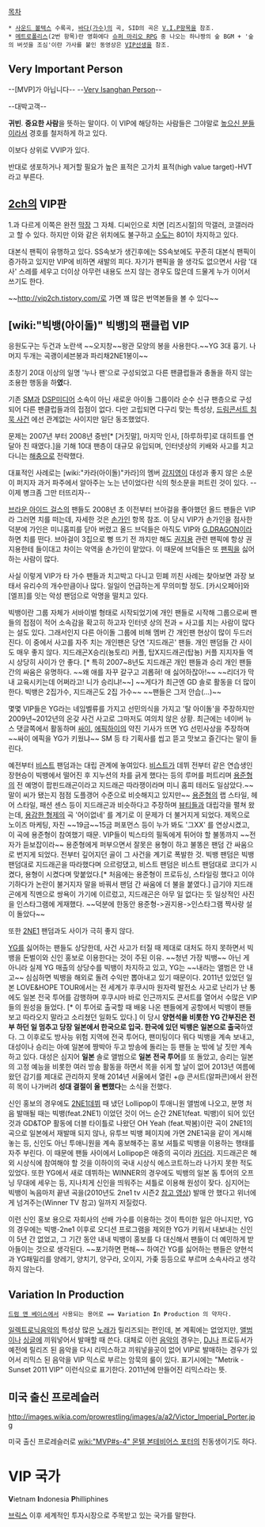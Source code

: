[[목차]]

 * [[사운드 볼텍스]] 수록곡, [[바다(가수)]]의 곡, SID의 곡은 [[V.I.P]]항목을 참조.
 * [[메트로폴리스]](2번 항목)란 영화에다 [[슈퍼 마리오 RPG]] 중 나오는 하나짱의 숲 BGM + '숲의 버섯을 조심'이란 가사를 붙인 동영상은 [[VIP선생]]을 참조.

== '''V'''ery '''I'''mportant '''P'''erson ==
--[MVP]가 아닙니다--
--[[선천적 얼간이들|Very Isanghan Person]]--

--대박고객--

'''귀빈'''. '''중요한 사람'''을 뜻하는 말이다. 이 VIP에 해당하는 사람들은 그야말로 [[높으신 분들]]이라서 경호를 철저하게 하고 있다.

이보다 상위로 VVIP가 있다.

반대로 생포하거나 제거할 필요가 높은 표적은 고가치 표적(high value target)-HVT라고 부른다.

== [[2ch]]의 '''VIP'''판 ==
1.과 다르게 이쪽은 완전 [[막장]] 그 자체. 디씨인으로 치면 [리즈시절]의 막갤러, 코갤러라고 할 수 있다.
하지만 이와 같은 위치에도 불구하고 [[수도]]는 801이 차지하고 있다.

대본식 팬픽이 유행하고 있다. SS속보가 생긴후에는 SS속보에도 꾸준히 대본식 팬픽이 증가하고 있지만 VIP에 비하면 새발의 피다. 자기가 팬픽을 쓸 생각도 없으면서 사람 '대사' 스레를 세우고 더이상 아무런 내용도 쓰지 않는 경우도 많은데 드물게 누가 이어서 쓰기도 한다.

~~[[http://vip2ch.tistory.com/]]로 가면 꽤 많은 번역본들을 볼 수 있다~~


== [wiki:"빅뱅(아이돌)" 빅뱅]의 팬클럽 '''VIP''' ==
응원도구는 두건과 노란색 ~~오지창~~왕관 모양의 봉을 사용한다.~~YG 3대 흉기. 나머지 두개는 곡괭이세븐봉과 파리채2NE1봉이~~

초창기 20대 이상의 일명 '누나 팬'으로 구성되었고 다른 팬클럽들과 충돌을 하지 않는 조용한 행동을 하'''였'''다.

기존 [[SM]]과 [[DSP미디어]] 소속이 아닌 새로운 아이돌 그룹이라 순수 신규 팬층으로 구성되어 다른 팬클럽들과의 접점이 없다. 다만 고립되면 다구리 맞는 특성상, [[드림콘서트 침묵 사건]] 에선 관계없는 사이지만 일단 동조했었다.

문제는 2007년 부터 2008년 중반[* [거짓말], 마지막 인사, [하루하루]로 대히트를 연달아 친 때였다.]을 기해 10대 팬층이 대규모 유입되며, 인터넷상의 키배와 사고를 치고다니는 [[해충]]으로 전락했다.  

대표적인 사례로는 [wiki:"카라(아이돌)"카라]의 멤버 [[강지영]]이 대성과 좋지 않은 소문이 퍼지자 과거 파주에서 알아주는 노는 년이었다란 식의 헛소문을 퍼트린 것이 있다. --이제 병크좀 그만 터뜨리자--

[[브라운 아이드 걸스]]의 팬들도 2008년 초 이전부터 브아걸을 좋아했던 올드 팬들은 VIP 라 그러면 치를 떠는데, 자세한 것은 [[손가인]] 항목 참조. 이 당시 VIP가 손가인을 점사한 덕분에 가인은 미니홈피를 닫아 버렸고 올드 브덕들은 아직도 VIP와 [[G.DRAGON]]이라 하면 치를 떤다. 브아걸이 3집으로 뻥 뜨기 전 까지만 해도 [[권지용]] 관련 팬픽에 항상 권지용한테 들이대고 차이는 악역을 손가인이 맡았다. 이 때문에 브덕들은 또 [[팬픽]]을 싫어하는 사람이 많다.

사실 이렇게 VIP가 타 가수 팬들과 치고박고 다니고 민폐 끼친 사례는 찾아보면 과장 보태서 유리수의 개수만큼이나 많다. 일일이 언급하는게 무의미할 정도. [카시오페아]와 [엘프]를 잇는 악성 팬덤으로 악명을 떨치고 있다.

빅뱅이란 그룹 자체가 서바이벌 형태로 시작되었기에 개인 팬들로 시작해 그룹으로써 팬들의 접점이 적어 소속감을 확고히 하고자 인터넷 상의 전과 = 사고를 치는 사람이 많다는 설도 있다. 그래서인지 다른 아이돌 그룹에 비해 멤버 간 개인팬 현상이 많이 두드러진다. 이 중에서 사고를 자주 치는 개인팬은 당연 '지드래곤' 팬들. 개인 팬덤들 간 사이도 매우 좋지 않다. 지드래곤X승리(뇽토리) 커플, 탑X지드래곤(탑뇽) 커플 지지자들 역시 상당히 사이가 안 좋다. [* 특히 2007~8년도 지드래곤 개인 팬들과 승리 개인 팬들 간의 싸움은 유명하다. ~~왜 애를 자꾸 갈구고 괴롭혀! 애 싫어하잖아!~~ ~~리더가 막내 교육시키는데 어쩌라고! 니가 승리냐!~~] ~~게다가 최근엔 GD 솔로 활동을 더 많이 한다. 빅뱅은 2집가수, 지드래곤도 2집 가수~~ ~~팬들은 그저 안습(...)~~

몇몇 VIP들은 YG라는 네임벨류를 가지고 선민의식을 가지고 '탈 아이돌'을 주장하지만 2009년~2012년의 온갖 사건 사고로 그마저도 여의치 않은 상황. 최근에는 네이버 뉴스 댓글쪽에서 활동하며 [[싸이]], [[에픽하이]]의 약진 기사가 뜨면 YG 선민사상을 주장하며 ~~싸이 에픽을 YG가 키웠냐~~ SM 등 타 기획사를 씹고 뜯고 맛보고 즐긴다는 말이 들린다.

예전부터 [[비스트]] 팬덤과는 대립 관계에 놓여있다. [[비스트]]가 데뷔 전부터 같은 연습생인 장현승이 빅뱅에서 떨어진 후 지누션의 차를 긁게 했다는 등의 루머를 퍼트리며 [[용준형]]의 전 예명이 팝핀드래곤이라고 지드래곤 따라쟁이라며 미니 홈피 테러도 일삼았다.~~말이 씨가 됐는지 점점 도플갱어 수준으로 비슷해지고 있지만~~ [[용준형]]의 랩 스타일, 헤어 스타일, 패션 센스 등이 지드래곤과 비슷하다고 주장하며 [[뷰티]]들과 대립각을 펼쳐 왔는데, [[용감한 형제]]의 곡 '어이없네' 를 계기로 이 문제가 더 불거지게 되었다. 제목으로 노이즈 마케팅, 자진 ~~19금~~15금 퍼포먼스 등이 누가 봐도 '그XX' 를 연상시켰고, 이 곡에 용준형이 참여했기 때문. VIP들이 빅스타의 필독에게 튀어야 할 불똥까지 ~~전자가 듣보잡이라~~ 용준형에게 퍼부으면서 잘못은 용형이 하고 불똥은 팬덤 간 싸움으로 번지게 되었다. 전부터 깊어지던 골이 그 사건을 계기로 폭발한 것. 빅뱅 팬덤은 빅뱅 팬덤대로 지드래곤을 따라했다며 으르렁댔고, 비스트 팬덤은 비스트 팬덤대로 코디가 시켰다, 용형이 시켰다며 맞붙었다.[* 처음에는 용준형이 프로듀싱, 스타일링 했다고 이야기하다가 논란이 불거지자 말을 바꿔서 팬덤 간 싸움에 더 불을 붙였다.] 급기야 지드래곤에게 직멘으로 쌍욕이 가기에 이르렀고, 지드래곤은 아무 일 없다는 듯 일상적인 사진을 인스타그램에 게재했다. ~~덕분에 한동안 용준형->권지용->인스타그램 짝사랑 설이 돌았다~~

또한 [[2NE1]] 팬덤과도 사이가 극히 좋지 않다. 

[[YG]]를 싫어하는 팬들도 상당한데, 사건 사고가 터질 때 제대로 대처도 하지 못하면서 빅뱅을 돈벌이와 신인 홍보로 이용한다는 것이 주된 이유. ~~청년 가장 빅뱅~~ 아닌 게 아니라 실제 YG 매출의 상당수를 빅뱅이 차지하고 있고, YG는 ~~내라는 앨범은 안 내고~~ 심심하면 빅뱅을 해외로 돌려 수익만 뽑아내고 있기 때문이다. 2011년 있었던 일본 LOVE&HOPE TOUR에서는 전 세계가 후쿠시마 원자력 발전소 사고로 난리가 난 통에도 일본 전국 투어를 감행하며 후쿠시마 바로 인근까지도 콘서트를 열어서 수많은 VIP들의 원성을 들었다. [* 이 투어로 출국할 때 배웅 나온 팬들에게 공항에서 빅뱅이 팬들 보고 따라오지 말라고 소리쳤던 일화도 있다.] 이 당시 '''양현석을 비롯한 YG 간부진은 전부 하던 일 멈추고 당장 일본에서 한국으로 입국. 한국에 있던 빅뱅은 일본으로 출국'''하였다. 그 이후로도 방사능 위험 지역에 전국 투어다, 팬미팅이다 뭐다 빅뱅을 계속 보내고, 대성이나 승리는 아예 일본에 짱박아 두고 방송에 돌리는 등 팬들 눈 밖에 날 짓만 계속하고 있다. 대성은 심지어 '''일본''' 솔로 앨범으로 '''일본 전국 투어'''를 또 돌았고, 승리는 일본의 고정 예능을 비롯한 여러 방송 활동을 하면서 목을 쉬게 할 날이 없어 2013년 여름에 왔던 감기를 제대로 관리하지 못해 2014년 서울에서 열린 +@ 콘서트(알파콘)에서 완전히 목이 나가버려 '''성대 결절이 올 뻔했다'''는 소식을 전했다. 

신인 홍보의 경우에도 [[2NE1]]데뷔 때 냈던 Lollipop이 투애니원 앨범에 나오고, 분명 처음 발매될 때는 빅뱅(feat.2NE1) 이었던 것이 어느 순간 2NE1(feat. 빅뱅)이 되어 있던 것과 GD&TOP 활동에 더블 타이틀로 나왔던 OH Yeah (feat.박봄)이란 곡이 2NE1의 곡으로 일본에서 재발매 되지 않나, 유투브 빅뱅 페이지에 가면 2NE1곡을 같이 게시해 놓는 등, 신인도 아닌 투애니원을 계속 홍보해주는 홍보 셔틀로 빅뱅을 이용하는 행태를 자주 부린다. 이 때문에 팬들 사이에서 Lollipop은 애증의 곡이라 [[카더라]]. 지드래곤은 해외 시상식에 참여해야 할 것을 이하이의 국내 시상식 에스코트하느라 나가지 못한 적도 있었다. 또한 YG에서 새로 데뷔하는 WINNER의 경우에도 빅뱅의 일본 돔 투어의 오프닝 무대에 세우는 등, 지나치게 신인을 띄워주는 셔틀로 이용해 원성이 잦다. 심지어는 빅뱅이 녹음마저 끝낸 곡을(2010년도 2ne1 tv 시즌2 [http://youtu.be/UOD8MdLXSGo?t=1m23s 참고 영상]) 발매 안 했다고 위너에게 넘겨주는(Winner TV 참고) 일까지 저질렀다. 

이런 신인 홍보 용으로 자회사의 선배 가수를 이용하는 것이 특이한 일은 아니지만, YG의 경우에는 빅뱅-2ne1 이후로 오디션 프로그램을 제외한 YG가 키워서 내보내는 신인이 5년 간 없었고, 그 기간 동안 내내 빅뱅이 홍보를 다 대신해서 팬들이 더 예민하게 받아들이는 것으로 생각된다. ~~포기하면 편해~~ 하여간 YG를 싫어하는 팬들은 양현석과 YG패밀리를 양레기, 양치기, 양구라, 오이지, 가좆 등등으로 부르며 소속사라고 생각하지 않는다.
== '''V'''ariation '''I'''n '''P'''roduction ==
 [[드럼 앤 베이스]]에서 사용되는 용어로 == '''V'''ariation '''I'''n '''P'''roduction 의 약자다.
[[일렉트로닉]][[음악]]의 특성상 많은 [[노래]]가 릴리즈되는 편인데, 본 계획에는 없었지만, [[앨범]]이나 [[싱글]]에 끼워넣어서 발매할 때 쓴다. 대체로 이런 [[음악]]의 경우는, [[DJ]]나 프로듀서가 예전에 릴리즈 된 음악을 다시 리믹스하고 끼워넣을곳이 없어 VIP로 발매하는 경우가 있어서 리믹스 된 음악을 VIP 믹스로 부르는 암묵의 룰이 있다.
표기시에는
"Metrik - Sunset 2011 VIP" 이런식으로 표기한다. 2011년에 만들어진 리믹스라는 뜻. 

== 미국 출신 프로레슬러 ==
http://images.wikia.com/prowrestling/images/a/a2/Victor_Imperial_Porter.jpg

미국 출신 프로레슬러로 [[wiki:"MVP#s-4" 몬텔 본테비어스 포터]]의 친동생이기도 하다.

= VIP 국가 =
'''V'''ietnam '''I'''ndonesia '''P'''hilliphines

[[브릭스]] 이후 세계적인 투자시장으로 주목받고 있는 국가를 말한다.
